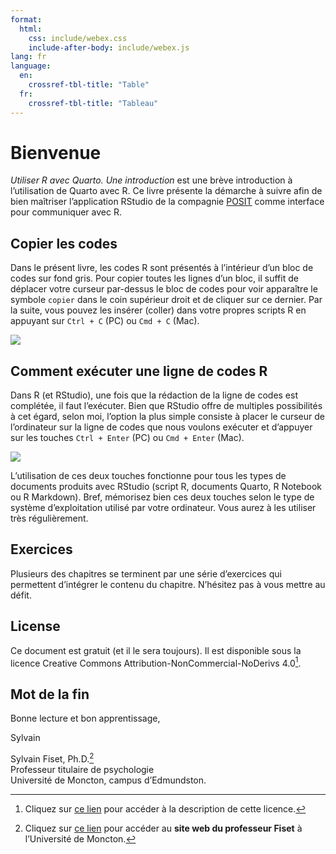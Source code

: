 ```yaml
---
format:
  html:
    css: include/webex.css
    include-after-body: include/webex.js
lang: fr
language:
  en:
    crossref-tbl-title: "Table"
  fr:
    crossref-tbl-title: "Tableau"
---
```


# Bienvenue {.unnumbered}

*Utiliser R avec Quarto. Une introduction* est une brève introduction à l'utilisation de Quarto avec R. Ce livre présente la démarche à suivre afin de bien maîtriser l'application RStudio de la compagnie [POSIT](https://posit.co/) comme interface pour communiquer avec R.

## Copier les codes

Dans le présent livre, les codes R sont présentés à l'intérieur d'un bloc de codes sur fond gris. Pour copier toutes les lignes d'un bloc, il suffit de déplacer votre curseur par-dessus le bloc de codes pour voir apparaître le symbole `copier` dans le coin supérieur droit et de cliquer sur ce dernier. Par la suite, vous pouvez les insérer (coller) dans votre propres scripts R en appuyant sur `Ctrl + C` (PC) ou `Cmd + C` (Mac).

![](./figures/intro-copier.png)

## Comment exécuter une ligne de codes R

Dans R (et RStudio), une fois que la rédaction de la ligne de codes est complétée, il faut l'exécuter. Bien que RStudio offre de multiples possibilités à cet égard, selon moi, l'option la plus simple consiste à placer le curseur de l'ordinateur sur la ligne de codes que nous voulons exécuter et d'appuyer sur les touches `Ctrl + Enter` (PC) ou `Cmd + Enter` (Mac).

![](./figures/intro-touches.png)

L'utilisation de ces deux touches fonctionne pour tous les types de documents produits avec RStudio (script R, documents Quarto, R Notebook ou R Markdown). Bref, mémorisez bien ces deux touches selon le type de système d'exploitation utilisé par votre ordinateur. Vous aurez à les utiliser très régulièrement.

## Exercices

Plusieurs des chapitres se terminent par une série d'exercices qui permettent d'intégrer le contenu du chapitre. N'hésitez pas à vous mettre au défit.

## License

Ce document est gratuit (et il le sera toujours). Il est disponible sous la licence Creative Commons Attribution-NonCommercial-NoDerivs 4.0[^index-2].

[^index-2]: Cliquez sur [ce lien](https://creativecommons.org/licenses/by-nc-nd/4.0/){.external target="_blank"} pour accéder à la description de cette licence.

## Mot de la fin

Bonne lecture et bon apprentissage,

Sylvain

Sylvain Fiset, Ph.D.[^index-1]<br> Professeur titulaire de psychologie<br> Université de Moncton, campus d'Edmundston.

[^index-1]: Cliquez sur [ce lien](https://www.umoncton.ca/prof/umce-fiset_sylvain){.external target="_blank"} pour accéder au **site web du professeur Fiset** à l'Université de Moncton.
